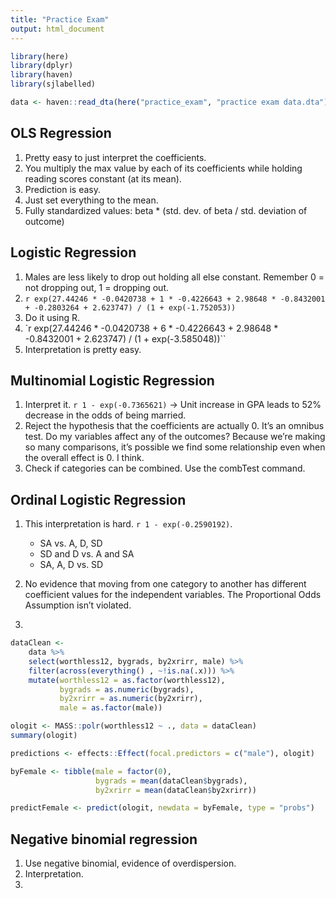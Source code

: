 ```yaml
---
title: "Practice Exam"
output: html_document
---
```


```r
library(here)
library(dplyr)
library(haven)
library(sjlabelled)
```

```r
data <- haven::read_dta(here("practice_exam", "practice exam data.dta"))
```

## OLS Regression

1. Pretty easy to just interpret the coefficients.
2. You multiply the max value by each of its coefficients while holding reading scores constant (at its mean).
3. Prediction is easy.
4. Just set everything to the mean.
5. Fully standardized values: beta * (std. dev. of beta / std. deviation of outcome)

## Logistic Regression

1. Males are less likely to drop out holding all else constant. Remember 0 = not dropping out, 1 = dropping out.
2. `r exp(27.44246 * -0.0420738 + 1 * -0.4226643 + 2.98648 * -0.8432001 + -0.2803264 + 2.623747) / (1 + exp(-1.752053))`
3. Do it using R.
4. `r exp(27.44246 * -0.0420738 + 6 * -0.4226643 + 2.98648 * -0.8432001 + 2.623747) / (1 + exp(-3.585048))``
5. Interpretation is pretty easy.

## Multinomial Logistic Regression

1. Interpret it. `r 1 - exp(-0.7365621)` -> Unit increase in GPA leads to 52% decrease in the odds of being married.
2. Reject the hypothesis that the coefficients are actually 0. It's an omnibus test. Do my variables affect any of the outcomes? Because we're making so many comparisons, it's possible we find some relationship even when the overall effect is 0. I think.
3. Check if categories can be combined. Use the combTest command.


## Ordinal Logistic Regression

1. This interpretation is hard. `r 1 - exp(-0.2590192)`.
    * SA vs. A, D, SD
    * SD and D vs. A and SA
    * SA, A, D vs. SD
2. No evidence that moving from one category to another has different coefficient values for the independent variables. The Proportional Odds Assumption isn't violated.

3. 

```r
dataClean <-
    data %>%
    select(worthless12, bygrads, by2xrirr, male) %>%
    filter(across(everything() , ~!is.na(.x))) %>%
    mutate(worthless12 = as.factor(worthless12),
           bygrads = as.numeric(bygrads),
           by2xrirr = as.numeric(by2xrirr),
           male = as.factor(male))

ologit <- MASS::polr(worthless12 ~ ., data = dataClean)
summary(ologit)

predictions <- effects::Effect(focal.predictors = c("male"), ologit)

byFemale <- tibble(male = factor(0),
                   bygrads = mean(dataClean$bygrads),
                   by2xrirr = mean(dataClean$by2xrirr))

predictFemale <- predict(ologit, newdata = byFemale, type = "probs")
```

## Negative binomial regression

1. Use negative binomial, evidence of overdispersion.
2. Interpretation.
3. 
